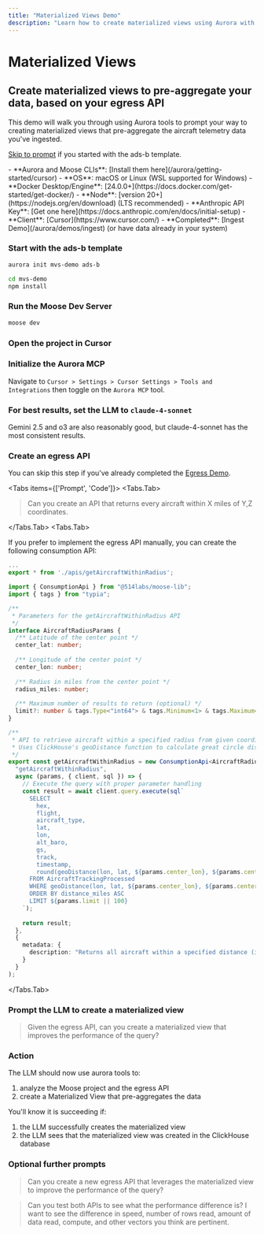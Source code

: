 ```yaml
---
title: "Materialized Views Demo"
description: "Learn how to create materialized views using Aurora with a step-by-step TypeScript example"
---
```




# Materialized Views

## Create materialized views to pre-aggregate your data, based on your egress API

This demo will walk you through using Aurora tools to prompt your way to creating materialized views that pre-aggregate the aircraft telemetry data you've ingested.

[Skip to prompt](#prompt-the-llm-to-create-a-materialized-view) if you started with the ads-b template.

<Callout type="info" title="Prerequisites">
- **Aurora and Moose CLIs**: [Install them here](/aurora/getting-started/cursor)
- **OS**: macOS or Linux (WSL supported for Windows)
- **Docker Desktop/Engine**: [24.0.0+](https://docs.docker.com/get-started/get-docker/)
- **Node**: [version 20+](https://nodejs.org/en/download) (LTS recommended)
- **Anthropic API Key**: [Get one here](https://docs.anthropic.com/en/docs/initial-setup)
- **Client**: [Cursor](https://www.cursor.com/) 
- **Completed**: [Ingest Demo](/aurora/demos/ingest) (or have data already in your system)
</Callout>

<Steps>

### Start with the ads-b template

```bash filename="Terminal" copy
aurora init mvs-demo ads-b
```

```bash filename="Terminal" copy
cd mvs-demo
npm install
```

### Run the Moose Dev Server

```bash filename="Terminal" copy
moose dev 
```

### Open the project in Cursor

### Initialize the Aurora MCP

Navigate to `Cursor > Settings > Cursor Settings > Tools and Integrations` then toggle on the `Aurora MCP` tool.

### For best results, set the LLM to `claude-4-sonnet`

Gemini 2.5 and o3 are also reasonably good, but claude-4-sonnet has the most consistent results.

### Create an egress API

You can skip this step if you've already completed the [Egress Demo](/aurora/demos/egress).

<Tabs items={['Prompt', 'Code']}>
<Tabs.Tab>

> Can you create an API that returns every aircraft within X miles of Y,Z coordinates.

</Tabs.Tab>
<Tabs.Tab>

If you prefer to implement the egress API manually, you can create the following consumption API:

```typescript filename="app/index.ts"
...
export * from './apis/getAircraftWithinRadius';

```


```typescript filename="app/apis/getAircraftWithinRadius.ts"
import { ConsumptionApi } from "@514labs/moose-lib";
import { tags } from "typia";

/**
 * Parameters for the getAircraftWithinRadius API
 */
interface AircraftRadiusParams {
  /** Latitude of the center point */
  center_lat: number;
  
  /** Longitude of the center point */
  center_lon: number;
  
  /** Radius in miles from the center point */
  radius_miles: number;
  
  /** Maximum number of results to return (optional) */
  limit?: number & tags.Type<"int64"> & tags.Minimum<1> & tags.Maximum<1000>;
}

/**
 * API to retrieve aircraft within a specified radius from given coordinates
 * Uses ClickHouse's geoDistance function to calculate great circle distance
 */
export const getAircraftWithinRadius = new ConsumptionApi<AircraftRadiusParams>(
  "getAircraftWithinRadius",
  async (params, { client, sql }) => {
    // Execute the query with proper parameter handling
    const result = await client.query.execute(sql`
      SELECT 
        hex,
        flight,
        aircraft_type,
        lat,
        lon,
        alt_baro,
        gs,
        track,
        timestamp,
        round(geoDistance(lon, lat, ${params.center_lon}, ${params.center_lat}) * 0.000621371, 2) as distance_miles
      FROM AircraftTrackingProcessed 
      WHERE geoDistance(lon, lat, ${params.center_lon}, ${params.center_lat}) * 0.000621371 <= ${params.radius_miles}
      ORDER BY distance_miles ASC
      LIMIT ${params.limit || 100}
    `);
    
    return result;
  },
  {
    metadata: {
      description: "Returns all aircraft within a specified distance (in miles) from given coordinates"
    }
  }
);
```

</Tabs.Tab>
</Tabs>

### Prompt the LLM to create a materialized view

> Given the egress API, can you create a materialized view that improves the performance of the query?

### Action

The LLM should now use aurora tools to:
1. analyze the Moose project and the egress API
2. create a Materialized View that pre-aggregates the data

You'll know it is succeeding if:
1. the LLM successfully creates the materialized view
2. the LLM sees that the materialized view was created in the ClickHouse database

### Optional further prompts

> Can you create a new egress API that leverages the materialized view to improve the performance of the query?

> Can you test both APIs to see what the performance difference is?
> I want to see the difference in speed, number of rows read, amount of data read, compute, and other vectors you think are pertinent.

</Steps>
